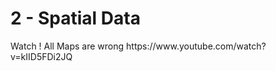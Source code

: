 # 2 - Spatial Data {#sec-spatial-data}


Watch ! All Maps are wrong https://www.youtube.com/watch?v=kIID5FDi2JQ